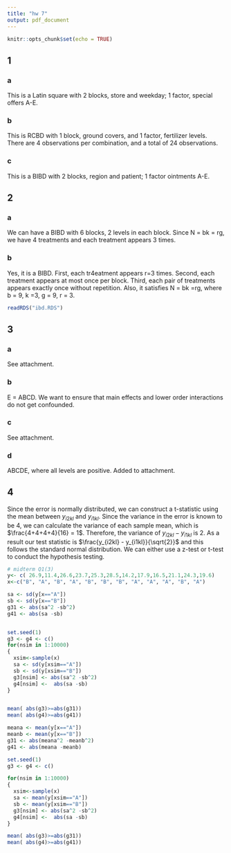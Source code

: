 ```yaml
---
title: "hw 7"
output: pdf_document
---
```


```r
knitr::opts_chunk$set(echo = TRUE)
```

## 1

### a
This is a Latin square with 2 blocks, store and weekday; 1 factor, special offers A-E.

### b
This is RCBD with 1 block, ground covers, and 1 factor, fertilizer levels. There are 4 observations per combination, and a total of 24 observations.

### c
This is a BIBD with 2 blocks, region and patient; 1 factor ointments A-E.

## 2

### a
We can have a BIBD with 6 blocks, 2 levels in each block. Since N = bk = rg, we have 4 treatments and each treatment appears 3 times.

### b 

Yes, it is a BIBD. First, each tr4eatment appears r=3 times. Second, each treatment appears at most once per block. Third, each pair of treatments appears exactly once without repetition. Also, it satisfies N = bk =rg, where b = 9, k =3, g = 9, r = 3.

```r
readRDS("ibd.RDS")
```

## 3

### a
See attachment.

### b
E = ABCD. We want to ensure that main effects and lower order interactions do not get confounded.

### c
See attachment.

### d
ABCDE, where all levels are positive. Added to attachment.

## 4

Since the error is normally distributed, we can construct a t-statistic using the mean between $y_{i2kl}$ and $y_{i1kl}$. Since the variance in the error is known to be 4, we can calculate the variance of each sample mean, which is $\frac{4+4+4+4}{16} = 1$. Therefore, the variance of $y_{i2kl} - y_{i1kl}$ is 2. As a result our test statistic is $\frac{y_{i2kl} - y_{i1kl}}{\sqrt{2}}$ and this follows the standard normal distribution. We can either use a z-test or t-test to conduct the hypothesis testing.

```r
# midterm Q1(3)
y<- c( 26.9,11.4,26.6,23.7,25.3,28.5,14.2,17.9,16.5,21.1,24.3,19.6)
x<-c("B", "A", "B", "A", "B", "B", "B", "A", "A", "A", "B", "A")

sa <- sd(y[x=="A"])
sb <- sd(y[x=="B"])
g31 <- abs(sa^2 -sb^2)
g41 <- abs(sa -sb)


set.seed(1)
g3 <- g4 <- c()
for(nsim in 1:10000)
{
  xsim<-sample(x)
  sa <- sd(y[xsim=="A"])
  sb <- sd(y[xsim=="B"])
  g3[nsim] <- abs(sa^2 -sb^2)
  g4[nsim] <-  abs(sa -sb)
}


mean( abs(g3)>=abs(g31))
mean( abs(g4)>=abs(g41))

meana <- mean(y[x=="A"])
meanb <- mean(y[x=="B"])
g31 <- abs(meana^2 -meanb^2)
g41 <- abs(meana -meanb)

set.seed(1)
g3 <- g4 <- c()

for(nsim in 1:10000)
{
  xsim<-sample(x)
  sa <- mean(y[xsim=="A"])
  sb <- mean(y[xsim=="B"])
  g3[nsim] <- abs(sa^2 -sb^2)
  g4[nsim] <-  abs(sa -sb)
}

mean( abs(g3)>=abs(g31))
mean( abs(g4)>=abs(g41))
```